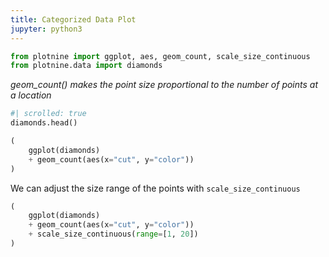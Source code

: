 ```yaml
---
title: Categorized Data Plot
jupyter: python3
---
```


```python

from plotnine import ggplot, aes, geom_count, scale_size_continuous
from plotnine.data import diamonds
```

*geom_count() makes the point size proportional to the number of points at a location*


```python
#| scrolled: true
diamonds.head()
```

```python
(
    ggplot(diamonds)
    + geom_count(aes(x="cut", y="color"))
)
```

We can adjust the size range of the points with `scale_size_continuous`

```python
(
    ggplot(diamonds)
    + geom_count(aes(x="cut", y="color"))
    + scale_size_continuous(range=[1, 20])
)
```

